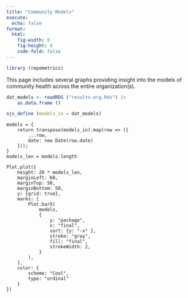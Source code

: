 ```yaml
---
title: "Community Models"
execute:
  echo: false
format: 
  html:
    fig-width: 8
    fig-height: 4
    code-fold: false
---
```


```r
library (repometrics)
```
This page includes several graphs providing insight into the models of
community health across the entire organization(s).

```r
dat_models <- readRDS ("results-org.Rds") |>
    as.data.frame ()
```
```r
ojs_define (models_in = dat_models)
```
```ojs
models = {
    return transpose(models_in).map(row => ({
        ...row,
        date: new Date(row.date)
    }));
}
models_len = models.length
```


```ojs
Plot.plot({
    height: 20 * models_len,
    marginLeft: 60,
    marginTop: 50,
    marginBottom: 50,
    y: {grid: true},
    marks: [
        Plot.barX(
            models,
            {
                y: "package",
                x: "final",
                sort: {y: "-x" },
                stroke: "gray",
                fill: "final",
                strokeWidth: 2,
            }
        ),
    ],
    color: {
        scheme: "Cool",
        type: "ordinal"
    }
})
```
